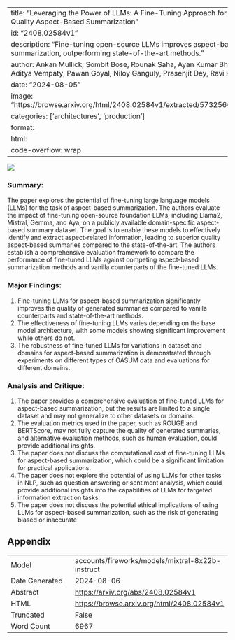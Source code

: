 
---
title: "Leveraging the Power of LLMs: A Fine-Tuning Approach for High-Quality Aspect-Based Summarization"
id: "2408.02584v1"
description: "Fine-tuning open-source LLMs improves aspect-based summarization, outperforming state-of-the-art methods."
author: Ankan Mullick, Sombit Bose, Rounak Saha, Ayan Kumar Bhowmick, Aditya Vempaty, Pawan Goyal, Niloy Ganguly, Prasenjit Dey, Ravi Kokku
date: "2024-08-05"
image: "https://browse.arxiv.org/html/2408.02584v1/extracted/5732566/R1.png"
categories: ['architectures', 'production']
format:
  html:
    code-overflow: wrap
---

![](https://browse.arxiv.org/html/2408.02584v1/extracted/5732566/R1.png)

### Summary:

The paper explores the potential of fine-tuning large language models (LLMs) for the task of aspect-based summarization. The authors evaluate the impact of fine-tuning open-source foundation LLMs, including Llama2, Mistral, Gemma, and Aya, on a publicly available domain-specific aspect-based summary dataset. The goal is to enable these models to effectively identify and extract aspect-related information, leading to superior quality aspect-based summaries compared to the state-of-the-art. The authors establish a comprehensive evaluation framework to compare the performance of fine-tuned LLMs against competing aspect-based summarization methods and vanilla counterparts of the fine-tuned LLMs.

### Major Findings:

1. Fine-tuning LLMs for aspect-based summarization significantly improves the quality of generated summaries compared to vanilla counterparts and state-of-the-art methods.
2. The effectiveness of fine-tuning LLMs varies depending on the base model architecture, with some models showing significant improvement while others do not.
3. The robustness of fine-tuned LLMs for variations in dataset and domains for aspect-based summarization is demonstrated through experiments on different types of OASUM data and evaluations for different domains.

### Analysis and Critique:

1. The paper provides a comprehensive evaluation of fine-tuned LLMs for aspect-based summarization, but the results are limited to a single dataset and may not generalize to other datasets or domains.
2. The evaluation metrics used in the paper, such as ROUGE and BERTScore, may not fully capture the quality of generated summaries, and alternative evaluation methods, such as human evaluation, could provide additional insights.
3. The paper does not discuss the computational cost of fine-tuning LLMs for aspect-based summarization, which could be a significant limitation for practical applications.
4. The paper does not explore the potential of using LLMs for other tasks in NLP, such as question answering or sentiment analysis, which could provide additional insights into the capabilities of LLMs for targeted information extraction tasks.
5. The paper does not discuss the potential ethical implications of using LLMs for aspect-based summarization, such as the risk of generating biased or inaccurate

## Appendix

|          |          |
|----------|----------|
| Model     | accounts/fireworks/models/mixtral-8x22b-instruct       |
| Date Generated     | 2024-08-06       |
| Abstract | [https://arxiv.org/abs/2408.02584v1](https://arxiv.org/abs/2408.02584v1)        |
| HTML     | [https://browse.arxiv.org/html/2408.02584v1](https://browse.arxiv.org/html/2408.02584v1)       |
| Truncated       | False       |
| Word Count       | 6967       |